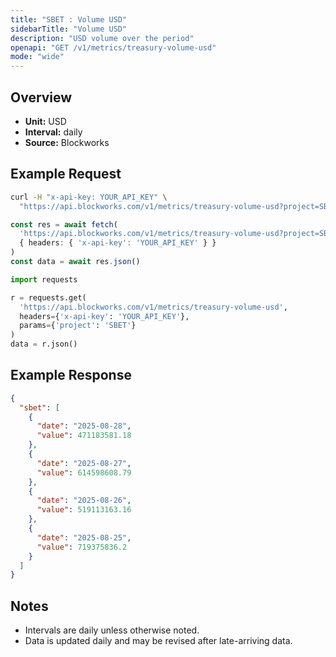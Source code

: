 ```yaml
---
title: "SBET : Volume USD"
sidebarTitle: "Volume USD"
description: "USD volume over the period"
openapi: "GET /v1/metrics/treasury-volume-usd"
mode: "wide"
---
```


## Overview

- **Unit:** USD
- **Interval:** daily
- **Source:** Blockworks

## Example Request

<CodeGroup>

```bash cURL
curl -H "x-api-key: YOUR_API_KEY" \
  "https://api.blockworks.com/v1/metrics/treasury-volume-usd?project=SBET"
```

```typescript TypeScript
const res = await fetch(
  'https://api.blockworks.com/v1/metrics/treasury-volume-usd?project=SBET',
  { headers: { 'x-api-key': 'YOUR_API_KEY' } }
)
const data = await res.json()
```

```python Python
import requests

r = requests.get(
  'https://api.blockworks.com/v1/metrics/treasury-volume-usd',
  headers={'x-api-key': 'YOUR_API_KEY'},
  params={'project': 'SBET'}
)
data = r.json()
```

</CodeGroup>

## Example Response

```json
{
  "sbet": [
    {
      "date": "2025-08-28",
      "value": 471183581.18
    },
    {
      "date": "2025-08-27",
      "value": 614598608.79
    },
    {
      "date": "2025-08-26",
      "value": 519113163.16
    },
    {
      "date": "2025-08-25",
      "value": 719375836.2
    }
  ]
}
```

## Notes
- Intervals are daily unless otherwise noted.
- Data is updated daily and may be revised after late-arriving data.
